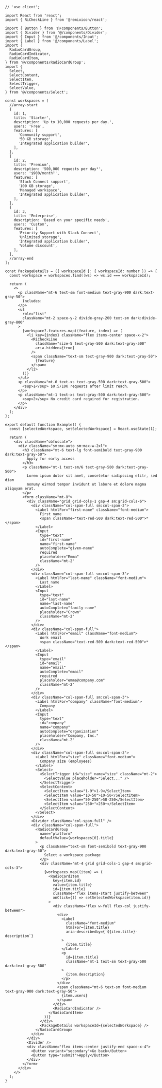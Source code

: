 ````tsx
// 'use client';

import React from 'react';
import { RiCheckLine } from '@remixicon/react';

import { Button } from '@/components/Button';
import { Divider } from '@/components/Divider';
import { Input } from '@/components/Input';
import { Label } from '@/components/Label';
import {
  RadioCardGroup,
  RadioCardIndicator,
  RadioCardItem,
} from '@/components/RadioCardGroup';
import {
  Select,
  SelectContent,
  SelectItem,
  SelectTrigger,
  SelectValue,
} from '@/components/Select';

const workspaces = [
  //array-start
  {
    id: 1,
    title: 'Starter',
    description: 'Up to 10,000 requests per day.',
    users: 'Free',
    features: [
      'Community support',
      '50 GB storage',
      'Integrated application builder',
    ],
  },
  {
    id: 2,
    title: 'Premium',
    description: '500,000 requests per day¹',
    users: '$900/month²',
    features: [
      'Slack Connect support',
      '100 GB storage',
      'Managed workspace',
      'Integrated application builder',
    ],
  },
  {
    id: 3,
    title: 'Enterprise',
    description: 'Based on your specific needs',
    users: 'Custom',
    features: [
      'Priority Support with Slack Connect',
      'Unlimited storage',
      'Integrated application builder',
      'Volume discount',
    ],
  },
  //array-end
];

const PackageDetails = ({ workspaceId }: { workspaceId: number }) => {
  const workspace = workspaces.find((ws) => ws.id === workspaceId);

  return (
    <>
      <p className="mt-6 text-sm font-medium text-gray-900 dark:text-gray-50">
        Includes:
      </p>
      <ul
        role="list"
        className="mt-2 space-y-2 divide-gray-200 text-sm dark:divide-gray-800"
      >
        {workspace?.features.map((feature, index) => (
          <li key={index} className="flex items-center space-x-2">
            <RiCheckLine
              className="size-5 text-gray-500 dark:text-gray-500"
              aria-hidden={true}
            />
            <span className="text-sm text-gray-900 dark:text-gray-50">
              {feature}
            </span>
          </li>
        ))}
      </ul>
      <p className="mt-6 text-xs text-gray-500 dark:text-gray-500">
        <sup>1</sup> $0.5/10K requests after limit reach.
      </p>
      <p className="mt-1 text-xs text-gray-500 dark:text-gray-500">
        <sup>2</sup> No credit card required for registration.
      </p>
    </div>
  );
};

export default function Example() {
  const [selectedWorkspace, setSelectedWorkspace] = React.useState(1);

  return (
    <div className="obfuscate">
      <div className="sm:mx-auto sm:max-w-2xl">
        <h3 className="mt-6 text-lg font-semibold text-gray-900 dark:text-gray-50">
          Apply for early access
        </h3>
        <p className="mt-1 text-sm/6 text-gray-500 dark:text-gray-500">
          Lorem ipsum dolor sit amet, consetetur sadipscing elitr, sed diam
          nonumy eirmod tempor invidunt ut labore et dolore magna aliquyam erat.
        </p>
        <form className="mt-8">
          <div className="grid grid-cols-1 gap-4 sm:grid-cols-6">
            <div className="col-span-full sm:col-span-3">
              <Label htmlFor="first-name" className="font-medium">
                First name
                <span className="text-red-500 dark:text-red-500">*</span>
              </Label>
              <Input
                type="text"
                id="first-name"
                name="first-name"
                autoComplete="given-name"
                required
                placeholder="Emma"
                className="mt-2"
              />
            </div>
            <div className="col-span-full sm:col-span-3">
              <Label htmlFor="last-name" className="font-medium">
                Last name
              </Label>
              <Input
                type="text"
                id="last-name"
                name="last-name"
                autoComplete="family-name"
                placeholder="Crown"
                className="mt-2"
              />
            </div>
            <div className="col-span-full">
              <Label htmlFor="email" className="font-medium">
                Work email
                <span className="text-red-500 dark:text-red-500">*</span>
              </Label>
              <Input
                type="email"
                id="email"
                name="email"
                autoComplete="email"
                required
                placeholder="emma@company.com"
                className="mt-2"
              />
            </div>
            <div className="col-span-full sm:col-span-3">
              <Label htmlFor="company" className="font-medium">
                Company
              </Label>
              <Input
                type="text"
                id="company"
                name="company"
                autoComplete="organization"
                placeholder="Company, Inc."
                className="mt-2"
              />
            </div>
            <div className="col-span-full sm:col-span-3">
              <Label htmlFor="size" className="font-medium">
                Company size (employees)
              </Label>
              <Select>
                <SelectTrigger id="size" name="size" className="mt-2">
                  <SelectValue placeholder="Select..." />
                </SelectTrigger>
                <SelectContent>
                  <SelectItem value="1-9">1-9</SelectItem>
                  <SelectItem value="10-50">10-50</SelectItem>
                  <SelectItem value="50-250">50-250</SelectItem>
                  <SelectItem value="250+">250+</SelectItem>
                </SelectContent>
              </Select>
            </div>
            <Divider className="col-span-full" />
            <div className="col-span-full">
              <RadioCardGroup
                name="platform"
                defaultValue={workspaces[0].title}
              >
                <p className="text-sm font-semibold text-gray-900 dark:text-gray-50">
                  Select a workspace package
                </p>
                <div className="mt-4 grid grid-cols-1 gap-4 sm:grid-cols-3">
                  {workspaces.map((item) => (
                    <RadioCardItem
                      key={item.id}
                      value={item.title}
                      id={item.title}
                      className="flex items-start justify-between"
                      onClick={() => setSelectedWorkspace(item.id)}
                    >
                      <div className="flex w-full flex-col justify-between">
                        <div>
                          <Label
                            className="font-medium"
                            htmlFor={item.title}
                            aria-describedby={`${item.title}-description`}
                          >
                            {item.title}
                          </Label>
                          <p
                            id={item.title}
                            className="mt-1 text-sm text-gray-500 dark:text-gray-500"
                          >
                            {item.description}
                          </p>
                        </div>
                        <span className="mt-6 text-sm font-medium text-gray-900 dark:text-gray-50">
                          {item.users}
                        </span>
                      </div>
                      <RadioCardIndicator />
                    </RadioCardItem>
                  ))}
                </div>
                <PackageDetails workspaceId={selectedWorkspace} />
              </RadioCardGroup>
            </div>
          </div>
          <Divider />
          <div className="flex items-center justify-end space-x-4">
            <Button variant="secondary">Go back</Button>
            <Button type="submit">Apply</Button>
          </div>
        </form>
      </div>
    </>
  );
}

````